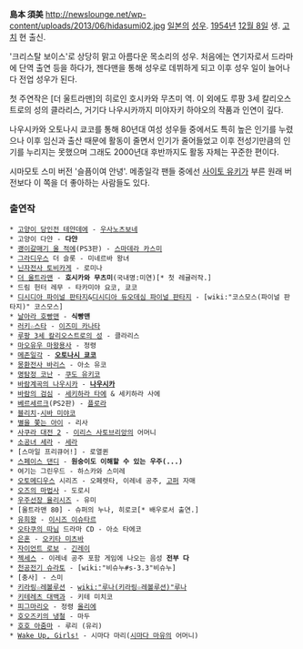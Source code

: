 '''島本 須美'''
http://newslounge.net/wp-content/uploads/2013/06/hidasumi02.jpg
[[일본]]의 [[성우]]. [[1954년]] [[12월 8일]] 생. [[고치]] 현 출신.

'크리스탈 보이스'로 상당히 맑고 아름다운 목소리의 성우.
처음에는 연기자로서 드라마에 단역 출연 등을 하다가, 젠다맨을 통해 성우로 데뷔하게 되고 이후 성우 일이 늘어나다 전업 성우가 된다.  

첫 주연작은 [더 울트라맨]의 히로인 호시카와 무츠미 역. 이 외에도 루팡 3세 칼리오스트로의 성의 클라리스, 거기다 나우시카까지 미야자키 하야오의 작품과 인연이 깊다. 

나우시카와 오토나시 쿄코를 통해 80년대 여성 성우들 중에서도 특히 높은 인기를 누렸으나 이후 임신과 출산 때문에 활동이 줄면서 인기가 줄어들었고 이후 전성기만큼의 인기를 누리지는 못했으며 그래도 2000년대 후반까지도 활동 자체는 꾸준한 편이다. 

{{{#!html
<iframe width="420" height="315" src="http://www.youtube.com/embed/n_DtE_3m-iE" frameborder="0" allowfullscreen></iframe>}}}

시마모토 스미 버전 '슬픔이여 안녕'. 메종일각 팬들 중에선 [[사이토 유키]]가 부른 원래 버전보다 이 쪽을 더 좋아하는 사람들도 있다. 

=== 출연작 ===
 * [[고양이 당인전 테얀데에]] - [[우사노츠보네]]
 * 고양이 다얀 - '''다얀'''
 * [[괭이갈매기 울 적에]](PS3판) - [[스마데라 카스미]]
 * [[그라디우스]] 더 슬롯 - 미네르바 왕녀
 * [[닌자전사 토비카게]] - 로미나
 * [[더 울트라맨]] - '''호시카와 무츠미'''(국내명:미연)[* 첫 레귤러작.]
 * 드림 헌터 레무 - 타카미야 요코, 쿄코
 * [[디시디아 파이널 판타지]]&[[디시디아 듀오데심 파이널 판타지]] - [wiki:"코스모스(파이널 판타지)" 코스모스]
 * [[날아라 호빵맨]] - '''식빵맨'''
 * [[러키☆스타]] - [[이즈미 카나타]]
 * [[루팡 3세 칼리오스트로의 성]] - 클라리스
 * [[마오유우 마왕용사]] - 정령
 * [[메존일각]] - '''[[오토나시 쿄코]]'''
 * [[몽환전사 바리스]] - 아소 유코
 * [[명탐정 코난]] - [[쿠도 유키코]]
 * [[바람계곡의 나우시카]] - '''[[나우시카]]'''
 * [[바람의 검심]] - [[세키하라 타에]] & 세키하라 사에
 * [[베르세르크]](PS2판) - [[플로라]]
 * [[블리치]]-[[시바 미야코]]
 * [[별을 쫓는 아이]] - 리사
 * [[사쿠라 대전 2]] - [[이리스 사토브리앙]]의 어머니
 * [[소공녀 세라]] - [[세라]]
 * [스마일 프리큐어!] - 로열퀸
 * [[스페이스 댄디]] - '''원숭이도 이해할 수 있는 우주(...)'''
 * 여기는 그린우드 - 하스카와 스미레
 * [[오토메디우스]] 시리즈 - 오페렛타, 이레네 공주, [[고퍼]] 자매
 * [[오즈의 마법사]] - 도로시
 * [[우주선장 율리시즈]] - 유미
 * [울트라맨 80] - 슈퍼의 누나, 히로코[* 배우로서 출연.]
 * [[유희왕]] - [[이시즈 이슈타르]]
 * [[오타쿠의 따님]] 드라마 CD - 아소 타에코
 * [[은혼]] - [[오키타 미츠바]]
 * [[자이언트 로보]] - [[긴레이]]
 * [[젝세스]] - 이레네 공주 포함 게임에 나오는 음성 '''전부 다'''
 * [[천공전기 슈라토]] - [wiki:"비슈누#s-3.3"비슈누]
 * [충사] - 스미
 * [[키라링☆레볼루션]] - [[wiki:"루나(키라링☆레볼루션)"루나]]
 * [[키테레츠 대백과]] - 키테 미치코
 * [[피그마리오]] - 정령 [[올리에]]
 * [[호오즈키의 냉철]] - 마두
 * [[호호 아줌마]] - 루리 (유리)
 * [[Wake Up, Girls!]] - 시마다 마리([[시마다 마유]]의 어머니)

